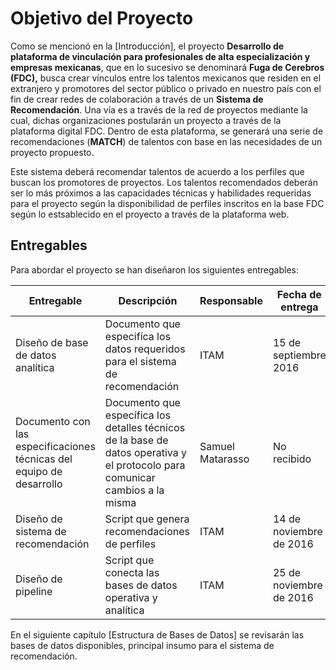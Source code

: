 # Objetivo del Proyecto

Como se mencionó en la [Introducción], el proyecto **Desarrollo de plataforma de vinculación para profesionales de alta especialización y empresas mexicanas**, que en lo sucesivo se denominará **Fuga de Cerebros (FDC),** busca crear vínculos entre los talentos mexicanos que residen en el extranjero y promotores del sector público o privado en nuestro país con el fin de crear redes de colaboración a través de un **Sistema de Recomendación**. Una vía es a través de la red de proyectos mediante la cual, dichas organizaciones postularán un proyecto a través de la plataforma digital FDC. Dentro de esta plataforma, se generará una serie de recomendaciones (**MATCH**) de talentos con base en las necesidades de un proyecto propuesto.

Este sistema deberá recomendar talentos de acuerdo a los perfiles que buscan los promotores de proyectos. Los talentos recomendados deberán ser lo más próximos a las capacidades técnicas y habilidades requeridas para el proyecto según la disponibilidad de perfiles inscritos en la base FDC según lo estsablecido en el proyecto a través de la plataforma web.


## Entregables

Para abordar el proyecto se han diseñaron los siguientes entregables:

Entregable                                   |  Descripción                         | Responsable | Fecha de entrega |
---------------------------------------------|--------------------------------------|---------------|------------|
Diseño de base de datos analítica            | Documento que especifíca los datos requeridos para el sistema de recomendación |ITAM| 15 de septiembre 2016 |
Documento con las especificaciones técnicas del equipo de desarrollo | Documento que específica los detalles técnicos de la base de datos operativa y el protocolo para comunicar cambios a la misma |Samuel Matarasso| No recibido |
Diseño de sistema de recomendación           | Script que genera recomendaciones de perfiles |ITAM| 14 de noviembre de 2016 |
Diseño de pipeline                           | Script que conecta las bases de datos operativa y analítica  |ITAM| 25 de noviembre de 2016 |


En el siguiente capítulo [Estructura de Bases de Datos] se revisarán las bases de datos disponibles, principal insumo para el sistema de recomendación.
